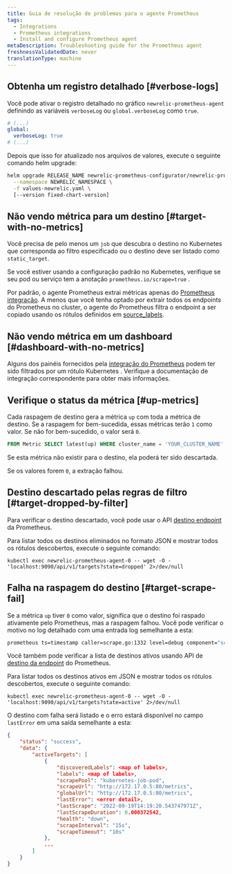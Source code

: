 ```yaml
---
title: Guia de resolução de problemas para o agente Prometheus
tags:
  - Integrations
  - Prometheus integrations
  - Install and configure Prometheus agent
metaDescription: Troubleshooting guide for the Prometheus agent
freshnessValidatedDate: never
translationType: machine
---
```


## Obtenha um registro detalhado [#verbose-logs]

Você pode ativar o registro detalhado no gráfico `newrelic-prometheus-agent` definindo as variáveis `verboseLog` ou `global.verboseLog` como `true`.

```yaml
# (...)
global:
  verboseLog: true
# (...)
```

Depois que isso for atualizado nos arquivos de valores, execute o seguinte comando helm upgrade:

```bash
helm upgrade RELEASE_NAME newrelic-prometheus-configurator/newrelic-prometheus-agent \
  --namespace NEWRELIC_NAMESPACE \
  -f values-newrelic.yaml \
  [--version fixed-chart-version]
```

## Não vendo métrica para um destino [#target-with-no-metrics]

Você precisa de pelo menos um `job` que descubra o destino no Kubernetes que corresponda ao filtro especificado ou o destino deve ser listado como `static_target`.

Se você estiver usando a configuração padrão no Kubernetes, verifique se seu pod ou serviço tem a anotação `prometheus.io/scrape=true` .

Por padrão, o agente Prometheus extrai métricas apenas do [Prometheus integração](/docs/infrastructure/prometheus-integrations/integrations-list/integrations-list-intro). A menos que você tenha optado por extrair todos os endpoints do Prometheus no cluster, o agente do Prometheus filtra o endpoint a ser copiado usando os rótulos definidos em [source\_labels](https://github.com/newrelic/newrelic-prometheus-configurator/blob/main/charts/newrelic-prometheus-agent/values.yaml).

## Não vendo métrica em um dashboard [#dashboard-with-no-metrics]

Alguns dos painéis fornecidos pela [integração do Prometheus](/docs/infrastructure/prometheus-integrations/integrations-list/integrations-list-intro) podem ter sido filtrados por um rótulo Kubernetes . Verifique a documentação de integração correspondente para obter mais informações.

## Verifique o status da métrica [#up-metrics]

Cada raspagem de destino gera a métrica `up` com toda a métrica de destino. Se a raspagem for bem-sucedida, essas métricas terão `1` como valor. Se não for bem-sucedido, o valor será `0`.

```sql
FROM Metric SELECT latest(up) WHERE cluster_name = 'YOUR_CLUSTER_NAME' AND pod = 'TARGET_POD_NAME' TIMESERIES
```

Se esta métrica não existir para o destino, ela poderá ter sido descartada.

Se os valores forem `0`, a extração falhou.

## Destino descartado pelas regras de filtro [#target-dropped-by-filter]

Para verificar o destino descartado, você pode usar o API [destino endpoint](https://prometheus.io/docs/prometheus/latest/querying/api/#targets) da Prometheus.

Para listar todos os destinos eliminados no formato JSON e mostrar todos os rótulos descobertos, execute o seguinte comando:

```shell
kubectl exec newrelic-prometheus-agent-0 -- wget -O - 'localhost:9090/api/v1/targets?state=dropped' 2>/dev/null
```

## Falha na raspagem do destino [#target-scrape-fail]

Se a métrica `up` tiver `0` como valor, significa que o destino foi raspado ativamente pelo Prometheus, mas a raspagem falhou. Você pode verificar o motivo no log detalhado com uma entrada log semelhante a esta:

```bash
prometheus ts=timestamp caller=scrape.go:1332 level=debug component="scrape manager" scrape_pool=kubernetes-job-pod target=http://1.2.3.4:80/metrics msg="<error>" err="<error detail>"
```

Você também pode verificar a lista de destinos ativos usando API de [destino da endpoint](https://prometheus.io/docs/prometheus/latest/querying/api/#targets) do Prometheus.

Para listar todos os destinos ativos em JSON e mostrar todos os rótulos descobertos, execute o seguinte comando:

```shell
kubectl exec newrelic-prometheus-agent-0 -- wget -O - 'localhost:9090/api/v1/targets?state=active' 2>/dev/null
```

O destino com falha será listado e o erro estará disponível no campo `lastError` em uma saída semelhante a esta:

```json
{
    "status": "success",
    "data": {
        "activeTargets": [
            {
                "discoveredLabels": <map of labels>,
                "labels": <map of labels>,
                "scrapePool": "kubernetes-job-pod",
                "scrapeUrl": "http://172.17.0.5:80/metrics",
                "globalUrl": "http://172.17.0.5:80/metrics",
                "lastError": <error detail>,
                "lastScrape": "2022-09-19T14:19:20.543747971Z",
                "lastScrapeDuration": 0.000372542,
                "health": "down",
                "scrapeInterval": "15s",
                "scrapeTimeout": "10s"
            },
            ...
        ]
    }
}
```